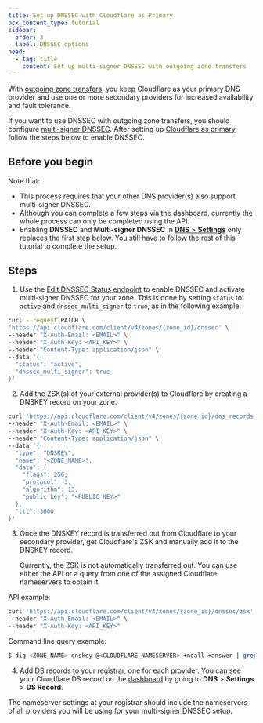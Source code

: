 ```yaml
---
title: Set up DNSSEC with Cloudflare as Primary
pcx_content_type: tutorial
sidebar:
  order: 3
  label: DNSSEC options
head:
  - tag: title
    content: Set up multi-signer DNSSEC with outgoing zone transfers
---
```



With [outgoing zone transfers](/dns/zone-setups/zone-transfers/cloudflare-as-primary/), you keep Cloudflare as your primary DNS provider and use one or more secondary providers for increased availability and fault tolerance.

If you want to use DNSSEC with outgoing zone transfers, you should configure [multi-signer DNSSEC](/dns/dnssec/multi-signer-dnssec/). After setting up [Cloudflare as primary](/dns/zone-setups/zone-transfers/cloudflare-as-primary/setup/), follow the steps below to enable DNSSEC.

## Before you begin

Note that:

- This process requires that your other DNS provider(s) also support multi-signer DNSSEC.
- Although you can complete a few steps via the dashboard, currently the whole process can only be completed using the API.
- Enabling **DNSSEC** and **Multi-signer DNSSEC** in [**DNS** > **Settings**](https://dash.cloudflare.com/?to=/:account/:zone/dns/settings) only replaces the first step below. You still have to follow the rest of this tutorial to complete the setup.

## Steps

1. Use the [Edit DNSSEC Status endpoint](/api/resources/dns/subresources/dnssec/methods/edit/) to enable DNSSEC and activate multi-signer DNSSEC for your zone. This is done by setting `status` to `active` and `dnssec_multi_signer` to `true`, as in the following example.

```bash
curl --request PATCH \
'https://api.cloudflare.com/client/v4/zones/{zone_id}/dnssec' \
--header "X-Auth-Email: <EMAIL>" \
--header "X-Auth-Key: <API_KEY>" \
--header "Content-Type: application/json" \
--data '{
  "status": "active",
  "dnssec_multi_signer": true
}'
```

2. Add the ZSK(s) of your external provider(s) to Cloudflare by creating a DNSKEY record on your zone.

```bash
curl 'https://api.cloudflare.com/client/v4/zones/{zone_id}/dns_records' \
--header "X-Auth-Email: <EMAIL>" \
--header "X-Auth-Key: <API_KEY>" \
--header "Content-Type: application/json" \
--data '{
  "type": "DNSKEY",
  "name": "<ZONE_NAME>",
  "data": {
    "flags": 256,
    "protocol": 3,
    "algorithm": 13,
    "public_key": "<PUBLIC_KEY>"
  },
  "ttl": 3600
}'
```

3. Once the DNSKEY record is transferred out from Cloudflare to your secondary provider, get Cloudflare's ZSK and manually add it to the DNSKEY record.

   Currently, the ZSK is not automatically transferred out. You can use either the API or a query from one of the assigned Cloudflare nameservers to obtain it.

<Example>

API example:

```bash
curl 'https://api.cloudflare.com/client/v4/zones/{zone_id}/dnssec/zsk' \
--header "X-Auth-Email: <EMAIL>" \
--header "X-Auth-Key: <API_KEY>"
```

Command line query example:

```sh
$ dig <ZONE_NAME> dnskey @<CLOUDFLARE_NAMESERVER> +noall +answer | grep 256
```

</Example>

4. Add DS records to your registrar, one for each provider. You can see your Cloudflare DS record on the [dashboard](https://dash.cloudflare.com/?to=/:account/:zone/dns) by going to **DNS** > **Settings** > **DS Record**.

The nameserver settings at your registrar should include the nameservers of all providers you will be using for your multi-signer DNSSEC setup.
